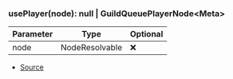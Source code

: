 ### usePlayer(node): null \| GuildQueuePlayerNode\<Meta>
| Parameter | Type | Optional |
| ----------- | ----------- | ----------- |
| node | NodeResolvable | ❌ |


- [Source](https://github.com/Androz2091/discord-player/blob/97a849a/packages/discord-player/src/hooks/usePlayer.ts#L4)